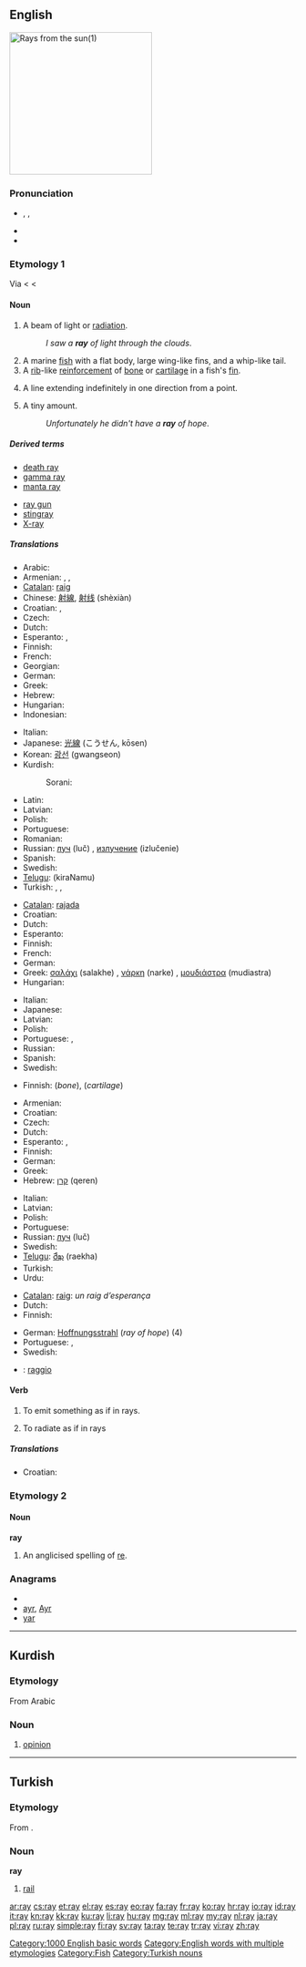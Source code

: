 {{also|Ray|rầy}}
==English==
[[Image:Crepuscular_rays_with_clouds_and_high_contrast_fg_FL.jpg|thumb|right|250px|Rays from the [[sun]](1)]]
{{wikipedia|mul=ray (fish)}}

===Pronunciation===
* {{enPR|rā}}, {{IPA|/reɪ/}}, {{SAMPA|/reI/}}
* {{audio|en-us-ray.ogg|Audio (US)}}
* {{rhymes|eɪ}}

===Etymology 1===
Via {{etyl|enm}} < {{etyl|fro}} < {{etyl|la}} {{term|radius|lang=la||staff, stake, spoke}}

====Noun====
{{en-noun}}

# A beam of light or [[radiation]].
#: ''I saw a '''ray''' of light through the clouds''.
# A marine [[fish]] with a flat body, large wing-like fins, and a whip-like tail.
# A [[rib]]-like [[reinforcement]] of [[bone]] or [[cartilage]] in a fish's [[fin]].
# {{mathematics}} A line extending indefinitely in one direction from a point.
# {{colloquial}} A tiny amount.
#: ''Unfortunately he didn't have a '''ray''' of hope''.

=====Derived terms=====
{{rel-top|terms derived from ray (noun)}}
* [[death ray]]
* [[gamma ray]]
* [[manta ray]]
{{rel-mid}}
* [[ray gun]]
* [[stingray]]
* [[X-ray]]
{{rel-bottom}}

=====Translations=====
{{trans-top|beam of light or radiation}}
* Arabic: {{Arab|[[شعاع]]}} {{IPAchar|(šoʕāʕ)}} {{m}}
* Armenian: {{t-|hy|ճառագայթ|tr=č̣aṙagayt’}}, {{t-|hy|ճաճանչ|tr=č̣ač̣anč}}, {{t-|hy|շող|tr=šoġ}}
* [[Catalan]]: [[raig]] {{m}}
* Chinese: [[射線]], [[射线]] (shèxiàn)
* Croatian: {{t-|hr|zraka|f|alt=zrȁka}}, {{t+|hr|zrak|zrȃk|m}}
* Czech: {{t-|cs|paprsek|m}}
* Dutch: {{t+|nl|straal|f}}
* Esperanto: {{t-|eo|radio|xs=Esperanto}}, {{t-|eo|radiuso|xs=Esperanto}}
* Finnish: {{t+|fi|säde}}
* French: {{t+|fr|rayon|m}}
* Georgian: {{t-|ka|შუქი|tr=šuk’i|sc=Geor|xs=Georgian}}
* German: {{t+|de|Strahl|m}}
* Greek: {{t+|el|ακτίνα|f|tr=aktína}}
* Hebrew: {{t+|he|קרן|f|tr=qeren}}
* Hungarian: {{t+|hu|sugár}}
* Indonesian: {{t-|id|sinar|xs=Indonesian}}
{{trans-mid}}
* Italian: {{t+|it|raggio|m}}
* Japanese: [[光線]] (こうせん, kōsen)
* Korean: [[광선]] (gwangseon)
* Kurdish:
*: Sorani: {{t|ku|تشک|tr=tishk|sc=ku-Arab}}
* Latin: {{t-|la|radius}}
* Latvian: {{t-|lv|stars|m|xs=Latvian}}
* Polish: {{t+|pl|promień|m}}
* Portuguese: {{t+|pt|raio|m}}
* Romanian: {{t-|ro|rază|f}}
* Russian: [[луч]] (luč) {{m}}, [[излучение]] (izlučenie) {{n}}
* Spanish: {{t+|es|rayo|m}}
* Swedish: {{t+|sv|stråle|c}}
* [[Telugu]]: {{t|te|కిరణము}}(kiraNamu)
* Turkish: {{t+|tr|ışın}},  {{t|tr|hüzme}},  {{t|tr|ışık değneği}}
{{trans-bottom}}

{{trans-top|marine fish with a flat body, large wing-like fins, and a whip-like tail}}
* [[Catalan]]: [[rajada]]
* Croatian: {{t|hr|raža|f}}
* Dutch: {{t+|nl|rog|m}}
* Esperanto: {{t-|eo|rajo|xs=Esperanto}}
* Finnish: {{t+|fi|rausku}}
* French: {{t+|fr|raie|f}}
* German: {{t+|de|Rochen|m}}
* Greek: [[σαλάχι]] (salakhe) {{n}}, [[νάρκη]] (narke) {{f}}, [[μουδιάστρα]] (mudiastra) {{f}}
* Hungarian: {{t+|hu|rája}}
{{trans-mid}}
* Italian: {{t-|it|razza}}
* Japanese: {{t-|ja|えい|tr=ei}}
* Latvian: {{t-|lv|raja|f|xs=Latvian}}
* Polish: {{t+|pl|płaszczka|f}}
* Portuguese: {{t+|pt|arraia|f}}, {{t+|pt|raia|f}}
* Russian: {{t+|ru|скат|m|tr=skat}}
* Spanish: {{t+|es|raya}}
* Swedish: {{t+|sv|rocka|c}}
{{trans-bottom}}

{{trans-top|reinforcing in a fish's fin}}
* Finnish: {{t+|fi|piikki}} (''bone''), {{t-|fi|ruoto}} (''cartilage'')
{{trans-mid}}
{{trans-bottom}}

{{trans-top|mathematics: line extending indefinitely in one direction from a point}}
* Armenian: {{t-|hy|ճառագայթ|tr=č̣aṙagayt’}}
* Croatian: {{t-|hr|polupravac|m|alt=pȍlupravac}}
* Czech: {{t-|cs|polopřímka|f}}
* Dutch: {{t+|nl|straal|f}}
* Esperanto: {{t-|eo|radio|xs=Esperanto}}, {{t-|eo|radiuso|xs=Esperanto}}
* Finnish: {{t+|fi|säde}}
* German: {{t+|de|Strahl|m}}
* Greek: {{t+|el|ημιευθεία}}
* Hebrew: [[קרן]] (qeren) {{f}}
{{trans-mid}}
* Italian: {{t+|it|raggio|m}}
* Latvian: {{t-|lv|stars|m|xs=Latvian}}
* Polish: {{t+|pl|promień|m}}
* Portuguese: {{t+|pt|raio|m}}
* Russian: [[луч]] (luč) {{m}}
* Swedish: {{t|sv|stråle|c}}
* [[Telugu]]: [[రేఖ]] (raekha)
* Turkish: {{t+|tr|ışın}}
* Urdu: {{t|ur|شعاع|f|tr=SHUAA|sc=ur-Arab}}
{{trans-bottom}}

{{trans-top|colloquial: tiny amount}}
* [[Catalan]]: [[raig]]: ''un raig d’esperança''
* Dutch: {{t-|nl|straaltje|n}}
* Finnish: {{t-|fi|rahtunen}}
{{trans-mid}}
* German: [[Hoffnungsstrahl]] {{m}} (''ray of hope'') (4)
* Portuguese: {{t+|pt|pingo|m}}, {{t+|pt|fio|m}}
* Swedish: {{t|sv|stråle|c}}
{{trans-bottom}}

{{checktrans-top}}
* {{ttbc|it}}: [[raggio]] {{m}}
{{trans-bottom}}

====Verb====
{{en-verb}}

# {{transitive}} To emit something as if in rays.
# {{intransitive}} To radiate as if in rays

=====Translations=====
{{trans-top|to emit something as if in rays, to radiate as if in rays}}
* Croatian: {{t-|hr|zračiti|alt=zráčiti}}
{{trans-mid}}
{{trans-bottom}}

===Etymology 2===

====Noun====
'''ray'''

# {{music}} An anglicised spelling of [[re]].

===Anagrams===
* {{alphagram|ary}}
* [[ayr#English|ayr]], [[Ayr#English|Ayr]]
* [[yar#English|yar]]

[[Category:1000 English basic words]]
[[Category:English words with multiple etymologies]]

----

==Kurdish==

===Etymology===
From Arabic

===Noun===
{{infl|ku|noun}}

# [[opinion]]

----

==Turkish==

===Etymology===
From {{etyl|fr|tr}} {{term|rail|lang=fr}}.

===Noun===
'''ray'''

# [[rail]]

[[Category:Fish]]
[[Category:Turkish nouns]]

[[ar:ray]]
[[cs:ray]]
[[et:ray]]
[[el:ray]]
[[es:ray]]
[[eo:ray]]
[[fa:ray]]
[[fr:ray]]
[[ko:ray]]
[[hr:ray]]
[[io:ray]]
[[id:ray]]
[[it:ray]]
[[kn:ray]]
[[kk:ray]]
[[ku:ray]]
[[li:ray]]
[[hu:ray]]
[[mg:ray]]
[[ml:ray]]
[[my:ray]]
[[nl:ray]]
[[ja:ray]]
[[pl:ray]]
[[ru:ray]]
[[simple:ray]]
[[fi:ray]]
[[sv:ray]]
[[ta:ray]]
[[te:ray]]
[[tr:ray]]
[[vi:ray]]
[[zh:ray]]